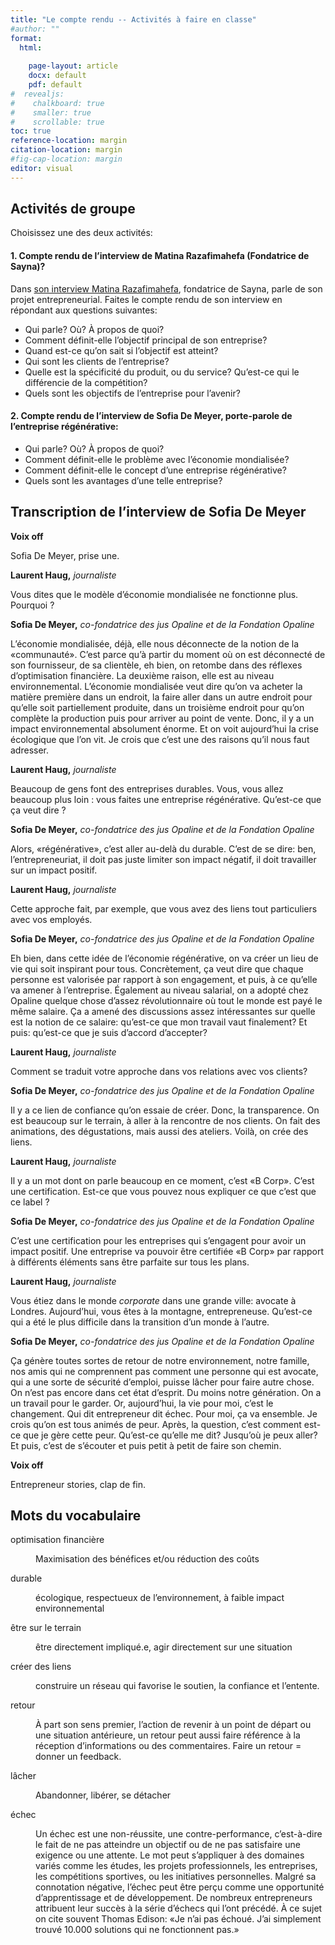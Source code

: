 ```yaml
---
title: "Le compte rendu -- Activités à faire en classe"
#author: ""
format: 
  html: 
    
    page-layout: article
    docx: default
    pdf: default
#  revealjs: 
#    chalkboard: true
#    smaller: true
#    scrollable: true
toc: true
reference-location: margin
citation-location: margin
#fig-cap-location: margin
editor: visual
---
```


## Activités de groupe

Choisissez une des deux activités:

#### 1. Compte rendu de l'interview de Matina Razafimahefa (Fondatrice de Sayna)?

Dans [son interview Matina Razafimahefa](https://canvas.its.virginia.edu/courses/104170/files/6487853?module_item_id=1053638&fd_cookie_set=1), fondatrice de Sayna, parle de son projet entrepreneurial. Faites le compte rendu de son interview en répondant aux questions suivantes:

-   Qui parle? Où? À propos de quoi?
-   Comment définit-elle l'objectif principal de son entreprise?
-   Quand est-ce qu'on sait si l'objectif est atteint?
-   Qui sont les clients de l'entreprise?
-   Quelle est la spécificité du produit, ou du service? Qu'est-ce qui le différencie de la compétition?
-   Quels sont les objectifs de l'entreprise pour l'avenir?

#### 2. Compte rendu de l'interview de Sofia De Meyer, porte-parole de l'entreprise régénérative:

-   Qui parle? Où? À propos de quoi?
-   Comment définit-elle le problème avec l'économie mondialisée?
-   Comment définit-elle le concept d'une entreprise régénérative?
-   Quels sont les avantages d'une telle entreprise?

::: {.callout-note appearance="simple" icon="false"}
## Transcription de l'interview de Sofia De Meyer

**Voix off**

Sofia De Meyer, prise une.

**Laurent Haug,** *journaliste*

Vous dites que le modèle d'économie mondialisée ne fonctionne plus. Pourquoi ?

**Sofia De Meyer,** *co-fondatrice des jus Opaline et de la Fondation Opaline*

L'économie mondialisée, déjà, elle nous déconnecte de la notion de la «communauté». C'est parce qu'à partir du moment où on est déconnecté de son fournisseur, de sa clientèle, eh bien, on retombe dans des réflexes d'optimisation financière. La deuxième raison, elle est au niveau environnemental. L'économie mondialisée veut dire qu'on va acheter la matière première dans un endroit, la faire aller dans un autre endroit pour qu'elle soit partiellement produite, dans un troisième endroit pour qu'on complète la production puis pour arriver au point de vente. Donc, il y a un impact environnemental absolument énorme. Et on voit aujourd'hui la crise écologique que l'on vit. Je crois que c'est une des raisons qu'il nous faut adresser.

**Laurent Haug,** *journaliste*

Beaucoup de gens font des entreprises durables. Vous, vous allez beaucoup plus loin : vous faites une entreprise régénérative. Qu'est-ce que ça veut dire ?

**Sofia De Meyer,** *co-fondatrice des jus Opaline et de la Fondation Opaline*

Alors, «régénérative», c'est aller au-delà du durable. C'est de se dire: ben, l'entrepreneuriat, il doit pas juste limiter son impact négatif, il doit travailler sur un impact positif.

**Laurent Haug,** *journaliste*

Cette approche fait, par exemple, que vous avez des liens tout particuliers avec vos employés.

**Sofia De Meyer,** *co-fondatrice des jus Opaline et de la Fondation Opaline*

Eh bien, dans cette idée de l'économie régénérative, on va créer un lieu de vie qui soit inspirant pour tous. Concrètement, ça veut dire que chaque personne est valorisée par rapport à son engagement, et puis, à ce qu'elle va amener à l'entreprise. Également au niveau salarial, on a adopté chez Opaline quelque chose d'assez révolutionnaire où tout le monde est payé le même salaire. Ça a amené des discussions assez intéressantes sur quelle est la notion de ce salaire: qu'est-ce que mon travail vaut finalement? Et puis: qu'est-ce que je suis d'accord d'accepter?

**Laurent Haug,** *journaliste*

Comment se traduit votre approche dans vos relations avec vos clients?

**Sofia De Meyer,** *co-fondatrice des jus Opaline et de la Fondation Opaline*

Il y a ce lien de confiance qu'on essaie de créer. Donc, la transparence. On est beaucoup sur le terrain, à aller à la rencontre de nos clients. On fait des animations, des dégustations, mais aussi des ateliers. Voilà, on crée des liens.

**Laurent Haug,** *journaliste*

Il y a un mot dont on parle beaucoup en ce moment, c'est «B Corp». C'est une certification. Est-ce que vous pouvez nous expliquer ce que c'est que ce label ?

**Sofia De Meyer,** *co-fondatrice des jus Opaline et de la Fondation Opaline*

C'est une certification pour les entreprises qui s'engagent pour avoir un impact positif. Une entreprise va pouvoir être certifiée «B Corp» par rapport à différents éléments sans être parfaite sur tous les plans.

**Laurent Haug,** *journaliste*

Vous étiez dans le monde *corporate* dans une grande ville: avocate à Londres. Aujourd'hui, vous êtes à la montagne, entrepreneuse. Qu'est-ce qui a été le plus difficile dans la transition d'un monde à l'autre.

**Sofia De Meyer,** *co-fondatrice des jus Opaline et de la Fondation Opaline*

Ça génère toutes sortes de retour de notre environnement, notre famille, nos amis qui ne comprennent pas comment une personne qui est avocate, qui a une sorte de sécurité d'emploi, puisse lâcher pour faire autre chose. On n'est pas encore dans cet état d'esprit. Du moins notre génération. On a un travail pour le garder. Or, aujourd'hui, la vie pour moi, c'est le changement. Qui dit entrepreneur dit échec. Pour moi, ça va ensemble. Je crois qu'on est tous animés de peur. Après, la question, c'est comment est-ce que je gère cette peur. Qu'est-ce qu'elle me dit? Jusqu'où je peux aller? Et puis, c'est de s'écouter et puis petit à petit de faire son chemin.

**Voix off**

Entrepreneur stories, clap de fin. 
:::

## Mots du vocabulaire

optimisation financière

:   Maximisation des bénéfices et/ou réduction des coûts

durable

:   écologique, respectueux de l'environnement, à faible impact environnemental

être sur le terrain

:   être directement impliqué.e, agir directement sur une situation

créer des liens

:   construire un réseau qui favorise le soutien, la confiance et l'entente.

retour

:   À part son sens premier, l'action de revenir à un point de départ ou une situation antérieure, un retour peut aussi faire référence à la réception d'informations ou des commentaires. Faire un retour = donner un feedback.

lâcher

:   Abandonner, libérer, se détacher

échec

:   Un échec est une non-réussite, une contre-performance, c'est-à-dire le fait de ne pas atteindre un objectif ou de ne pas satisfaire une exigence ou une attente. Le mot peut s'appliquer à des domaines variés comme les études, les projets professionnels, les entreprises, les compétitions sportives, ou les initiatives personnelles. Malgré sa connotation négative, l'échec peut être perçu comme une opportunité d'apprentissage et de développement. De nombreux entrepreneurs attribuent leur succès à la série d'échecs qui l'ont précédé. À ce sujet on cite souvent Thomas Edison: «Je n'ai pas échoué. J'ai simplement trouvé 10.000 solutions qui ne fonctionnent pas.»

